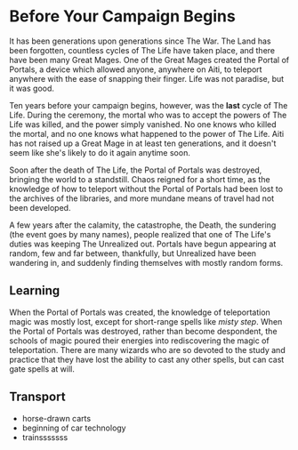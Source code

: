 
<Meta title='Setting/World State' />

# Before Your Campaign Begins

It has been generations upon generations since The War. The Land has been forgotten, countless cycles of The Life have taken place, and there have been many Great Mages. One of the Great Mages created the Portal of Portals, a device which allowed anyone, anywhere on Aiti, to teleport anywhere with the ease of snapping their finger. Life was not paradise, but it was good. 

Ten years before your campaign begins, however, was the **last** cycle of The Life. During the ceremony, the mortal who was to accept the powers of The Life was killed, and the power simply vanished. No one knows who killed the mortal, and no one knows what happened to the power of The Life. Aiti has not raised up a Great Mage in at least ten generations, and it doesn't seem like she's likely to do it again anytime soon.

Soon after the death of The Life, the Portal of Portals was destroyed, bringing the world to a standstill. Chaos reigned for a short time, as the knowledge of how to teleport without the Portal of Portals had been lost to the archives of the libraries, and more mundane means of travel had not been developed. 

A few years after the calamity, the catastrophe, the Death, the sundering (the event goes by many names), people realized that one of The Life's duties was keeping The Unrealized out. Portals have begun appearing at random, few and far between, thankfully, but Unrealized have been wandering in, and suddenly finding themselves with mostly random forms.

## Learning

When the Portal of Portals was created, the knowledge of teleportation magic was mostly lost, except for short-range spells like _misty step_. When the Portal of Portals was destroyed, rather than become despondent, the schools of magic poured their energies into rediscovering the magic of teleportation. There are many wizards who are so devoted to the study and practice that they have lost the ability to cast any other spells, but can cast gate spells at will.

## Transport

- horse-drawn carts
- beginning of car technology
- trainsssssss